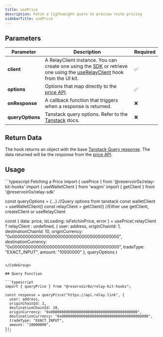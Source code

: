 ```yaml
---
title: usePrice
description: Fetch a lightweight quote to preview route pricing
sidebarTitle: usePrice
---
```


## Parameters

| Parameter    | Description                                                                                                                                                                                                                   | Required |
| ------------ | ----------------------------------------------------------------------------------------------------------------------------------------------------------------------------------------------------------------------------- | -------- |
| **client**       | A RelayClient instance. You can create one using the [SDK](http://localhost:3000/references/sdk/createClient) or retrieve one using the [useRelayClient](/) hook from the UI kit.                                             | ✅       |
| **options**      | Options that map directly to the [price API](/references/api/price).                                                                                                                                                 | ✅       |
| **onResponse**   | A callback function that triggers when a response is returned.                                                                                                                                                                | ❌       |
| **queryOptions** | Tanstack query options. Refer to the [Tanstack](https://tanstack.com/query/latest/docs/framework/react/guides/query-options) docs.                                                                                            | ❌       |

## Return Data

The hook returns an object with the base [Tanstack Query response](https://tanstack.com/query/v5/docs/framework/react/reference/useQuery). The data returned will be the response from the [price API](/references/api/price).

## Usage

<CodeGroup>
```typescript Fetching a Price
import { usePrice } from '@reservoir0x/relay-kit-hooks'
import { useWalletClient } from 'wagmi'
import { getClient } from '@reservoir0x/relay-sdk'

const queryOptions = {...} //Query options from tanstack
const walletClient = useWalletClient()
const relayClient = getClient() //Either use getClient, createClient or useRelayClient

const {
data: price,
isLoading: isFetchinPrice,
error
} = usePrice(
relayClient ? relayClient : undefined,
{
user: address,
originChainId: 1,
destinationChainId: 10,
originCurrency: "0x0000000000000000000000000000000000000000",
destinationCurrency: "0x0000000000000000000000000000000000000000",
tradeType: "EXACT_INPUT",
amount: "10000000"
},
queryOptions
)

````

</CodeGroup>

## Query Function

```typescript
import { queryPrice } from "@reservoir0x/relay-kit-hooks";

const response = queryPrice("https://api.relay.link", {
  user: address,
  originChainId: 1,
  destinationChainId: 10,
  originCurrency: "0x0000000000000000000000000000000000000000",
  destinationCurrency: "0x0000000000000000000000000000000000000000",
  tradeType: "EXACT_INPUT",
  amount: "10000000",
});
```
